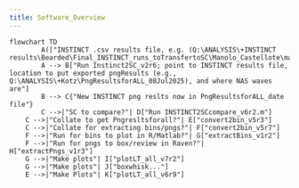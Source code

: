 ```yaml
---
title: Software_Overview
---
```

<script type="module">
import mermaid from 'https://cdn.jsdelivr.net/npm/mermaid@10/dist/mermaid.esm.mjs';
let config = { 
    startOnLoad: true,
    loglevel: 0,
    theme: 'default',
};
mermaid.initialize(config);
</script>
```mermaid
flowchart TD
        A(["INSTINCT .csv results file, e.g. (Q:\ANALYSIS\+INSTINCT results\Bearded\Final_INSTINCT_runs_toTransfertoSC\Manolo_Castellote\manolo_full_datasets_year2\full_ds_w_maybes.csv"])
        A --> B["Run Instinct2SC_v2r6; point to INSTINCT results file, location to put exported pngResults (e.g., Q:\ANALYSIS\+Kotz\PngResultsforALL_08Jul2025), and where NAS waves are"]
        B --> C{"New INSTINCT png reslts now in PngResultsforALL_date file"}
        C -->|"SC to compare?"| D["Run INSTINCT2SCcompare_v6r2.m"]
    C -->|"Collate to get Pngresltsforall?"| E["convert2bin_v5r3"]
    C -->|"Collate for extracting bins/pngs?"| F["convert2bin_v5r7"]
    F -->|"Run for bins to plot in R/Matlab?"| G["extractBins_v1r2"]
    F -->|"Run for pngs to box/review in Raven?"| H["extractPngs_v1r3"]
    G -->|"Make plots"| I["plotLT_all_v7r2"]
    G -->|"Make plots"| J["boxwhisk..."]
    E -->|"Make Plots"| K["plotLT_all_v6r9"]
    
```